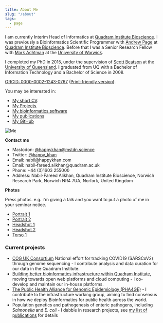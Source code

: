 ```yaml
---
title: About Me
slug: "/about"
tags:
  - page
---
```


I am currently Interim Head of Informatics at [Quadram Institute Bioscience](https://quadram.ac.uk/). I was previously a Bioinformatics Scientific Programmer with [Andrew Page](https://quadram.ac.uk/people/andrew-page/) at [Quadram Institute Bioscience](https://quadram.ac.uk/). Before that I was a Senior Research Fellow with
[Mark Achtman](https://royalsociety.org/people/mark-achtman-10964/) at the [University of Warwick](https://warwick.ac.uk/fac/sci/med/research/biomedical/labs/machtman/achtmanlab/).

I completed my PhD in 2015, under the supervision of [Scott
Beatson](http://www.aidrc.org.au/scott-beatson) at the [University of
Queensland](http://www.aidrc.org.au/). I graduated from UQ with a
Bachelor of Information Technology and a Bachelor of Science in 2008.

[ORCID: 0000-0002-1243-0767](https://orcid.org/0000-0002-1243-0767) ([Print-friendly version](https://orcid.org/0000-0002-1243-0767/print)).

You may be interested in:

- [My short CV](/cv/).
- [My Projects](/science/).
- [My bioinformatics software](/software/)
- [My publications](/publications/)
- [My GitHub](http://github.com/happykhan)

![Me](./Nabil-FareedAlikhan-portSQ.jpg "Me")

**Contact me**

- Mastodon: [@happykhan@mstdn.science](https://mstdn.science/@happykhan)
- Twitter: [@happy_khan](https://twitter.com/happy_khan)
- Email: &#110;&#097;&#098;&#105;&#108;&#064;&#104;&#097;&#112;&#112;&#121;&#107;&#104;&#097;&#110;&#046;&#099;&#111;&#109;
- Email: &#110;&#097;&#098;&#105;&#108;&#045;&#102;&#097;&#114;&#101;&#101;&#100;&#046;&#097;&#108;&#105;&#107;&#104;&#097;&#110;&#064;&#113;&#117;&#097;&#100;&#114;&#097;&#109;&#046;&#097;&#099;&#046;&#117;&#107;
- Phone: +44 (0)1603 255000
- Address: Nabil-Fareed Alikhan, Quadram Institute Bioscience, Norwich Research Park, Norwich NR4 7UA, Norfork, United Kingdom

**Photos**

Press photos. e.g. I'm giving a talk and you want to put a photo of me in your seminar notice.

- [Portrait 1](/images/Nabil-FareedAlikhan-port1.jpg)
- [Portrait 2](/images/Nabil-FareedAlikhan-port2bw.jpg)
- [Headshot 1](/images/Nabil-FareedAlikhan-head1.jpg)
- [Headshot 2](/images/Nabil-FareedAlikhan-head2.jpg)
- [Torso 1](/images/Nabil-FareedAlikhan-torso1.jpg)

### Current projects

- [COG UK Consortium](https://www.cogconsortium.uk/about/) National effort for tracking COVID19 (SARSCoV2) through genome sequencing - I contribute analysis and data curation for our data in the Quadram Institute.
- [Building better bioinformatics infrastructure within Quadram Institute](https://www.climb.ac.uk/press-release-from-qib/), moving towards open web platforms and cloud computing - I co-develop and maintain our in-house platforms.
- [The Public Health Alliance for Genomic Epidemiology (PHA4GE)](https://pha4ge.org/) - I contribute to the infrastructure working group, aiming to find consensus in how we deploy Bioinformatics for public health across the world.
- Population genetics and pathogenesis of enteric pathogens, including _Salmonella_ and _E. coli_ - I dabble in research projects, see [my list of publications](/publications) for details
